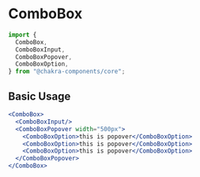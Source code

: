 # ComboBox

```js
import {
  ComboBox,
  ComboBoxInput,
  ComboBoxPopover,
  ComboBoxOption,
} from "@chakra-components/core";
```

## Basic Usage

```jsx
<ComboBox>
  <ComboBoxInput/>
  <ComboBoxPopover width="500px">
    <ComboBoxOption>this is popover</ComboBoxOption>
    <ComboBoxOption>this is popover</ComboBoxOption>
    <ComboBoxOption>this is popover</ComboBoxOption>
  </ComboBoxPopover>
</ComboBox>
```